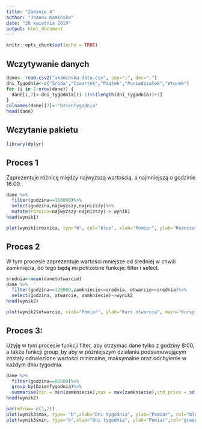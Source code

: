 ```yaml
---
title: "Zadanie 4"
author: "Joanna Kamińska"
date: "28 kwietnia 2019"
output: html_document
---
```


```r
knitr::opts_chunk$set(echo = TRUE)
```
## Wczytywanie danych
```r
dane<- read.csv2("akaminska-data.csv", sep=";", dec=".")
dni_Tygodnia<-c("Środa","Czwartek","Piątek","Poniedziałek","Wtorek")
for (i in 1:nrow(dane)) {
  dane[i,7]<-dni_Tygodnia[(i-1)%%(length(dni_Tygodnia))+1]
}
colnames(dane)[7]<-"DzienTygodnia"
head(dane)
```

## Wczytanie pakietu
```r
library(dplyr)
```

## Proces 1
Zaprezentuje różnicę między najwyższą wartością, a najmniejszą o godzinie 16:00.
```r
dane %>%
  filter(godzina==160000)%>%
  select(godzina,najwyzszy,najnizszy)%>%
  mutate(roznica=najwyzszy-najnizszy)-> wynik1
head(wynik1)

```

```r
plot(wynik1$roznica, typ="b", col="blue", xlab="Pomiar", ylab="Różnica", main="Różnica między wartością najmniejszą a największą")
```
## Proces 2
W tym procesie zaprezentuje wartości mniejsze od średniej w chwili zamknięcia, do tego będą mi potrzebne funkcje: filter i select.

```r
srednia<-mean(dane$otwarcie)
dane %>%
  filter(godzina==120000,zamkniecie<=srednia, otwarcie<=srednia)%>%
  select(godzina, otwarcie, zamkniecie)->wynik2
head(wynik2)
```
```r
plot(wynik2$otwarcie, xlab="Pomiar", ylab="Kurs otwarcia", main="Kursy mniejsze od średniego pomiaru", bg="pink")
```

## Proces 3:
Użyję w tym procesie funkcji filter, aby otrzymać dane tylko z godziny 8:00, a także funkcji group_by aby w późniejszym działaniu podsumuwującym zostały odnalezione wartości minimalne, maksymalne oraz odchylenie w każdym dniu tygodnia.
```r
dane %>%
  filter(godzina==80000)%>%
  group_by(DzienTygodnia)%>%
  summarise(min = min(zamkniecie),max = max(zamkniecie),std_price = sd(zamkniecie, na.rm = T)) -> wynik3
head(wynik2)
```
```r
par(mfrow= c(1,2))
plot(wynik3$max, type= "b",xlab="Dni tygodnia", ylab="Pomiar", col="blue")
plot(wynik3$min, type="b",xlab="Dni tygodnia", ylab="Pomiar",col="green")
```
